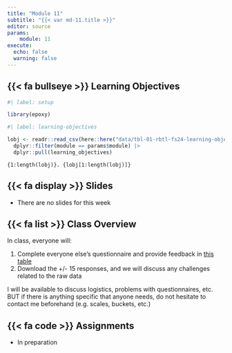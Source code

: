 ```yaml
---
title: "Module 11"
subtitle: "{{< var md-11.title >}}"
editor: source
params:
    module: 11
execute: 
  echo: false
  warning: false
---
```


## {{< fa bullseye >}} Learning Objectives

```r
#| label: setup

library(epoxy)
```

```r
#| label: learning-objectives

lobj <- readr::read_csv(here::here("data/tbl-01-rbtl-fs24-learning-objectives.csv")) |> 
  dplyr::filter(module == params$module) |>
  dplyr::pull(learning_objectives)

```

```epoxy
{1:length(lobj)}. {lobj[1:length(lobj)]}
```

## {{< fa display >}} Slides

-   There are no slides for this week

## {{< fa list >}} Class Overview

In class, everyone will:

1.  Complete everyone else's questionnaire and provide feedback in [this table](https://docs.google.com/spreadsheets/d/1LvaClheuJszxkIbLT0L-rRHEmgL_2h2o/edit#gid=133769975)
2.  Download the +/- 15 responses, and we will discuss any challenges related to the raw data

I will be available to discuss logistics, problems with questionnaires, etc. BUT if there is anything specific that anyone needs, do not hesitate to contact me beforehand (e.g. scales, buckets, etc.)

## {{< fa code >}} Assignments

-   In preparation
